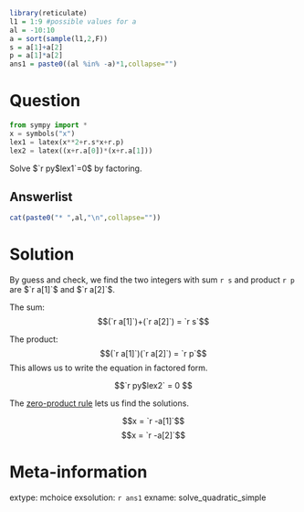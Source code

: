 ```r
library(reticulate)
l1 = 1:9 #possible values for a
al = -10:10
a = sort(sample(l1,2,F))
s = a[1]+a[2]
p = a[1]*a[2]
ans1 = paste0((al %in% -a)*1,collapse="")
```

Question
========

```python
from sympy import *
x = symbols("x")
lex1 = latex(x**2+r.s*x+r.p)
lex2 = latex((x+r.a[0])*(x+r.a[1]))
```

Solve $`r py$lex1`=0$ by factoring.


Answerlist
--------

```r
cat(paste0("* ",al,"\n",collapse=""))
```

Solution
========

By guess and check, we find the two integers with sum `r s` and product `r p` are $`r a[1]`$ and $`r a[2]`$.

The sum:
$$(`r a[1]`)+(`r a[2]`) = `r s`$$

The product:
$$(`r a[1]`)(`r a[2]`) = `r p`$$
This allows us to write the equation in factored form.

$$`r py$lex2` = 0 $$

The [zero-product rule](https://en.wikipedia.org/wiki/Zero-product_property){target="_blank"} lets us find the solutions.

$$x = `r -a[1]`$$
$$x = `r -a[2]`$$


Meta-information
============
extype: mchoice
exsolution: `r ans1`
exname: solve_quadratic_simple